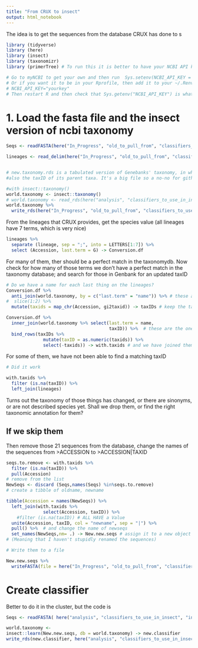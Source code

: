 ---
title: "From CRUX to insect"
output: html_notebook
---

The idea is to get the sequences from the database CRUX has done to s
```{r libraries}
library (tidyverse)
library (here)
library (insect)
library (taxonomizr)
library (primerTree) # To run this it is better to have your NCBI API key in the system. 

# Go to myNCBI to get your own and then run  Sys.setenv(NCBI_API_KEY = "YOUR_API_KEY")
# Or if you want it to be in your Rprofile, then add it to your ~/.Renviron by adding it to the file ~/.Renviron 
# NCBI_API_KEY="yourkey" 
# Then restart R and then check that Sys.getenv("NCBI_API_KEY") is what you want

```

# 1. Load the fasta file and the insect version of ncbi taxonomy

```{r data}
Seqs <- readFASTA(here("In_Progress", "old_to_pull_from", "classifiers_to_use_in_insect", "insect_classifiers", "12S", "Global_.fasta"))

lineages <- read_delim(here("In_Progress", "old_to_pull_from", "classifiers_to_use_in_insect", "insect_classifiers", "12S", "Global_taxonomy.txt"), col_names = c("Accession", "lineage"), delim = "\t" )


# new.taxonomy.rds is a tabulated version of Genebanks' taxonomy, in which for each taxID you have its name and rank, and 
#also the taxID of its parent taxa. It's a big file so a no-no for github. You can download one from gdrive or 

#with insect::taxonomy()
world.taxonomy <- insect::taxonomy()
# world.taxonomy <- read_rds(here("analysis", "classifiers_to_use_in_insect", "new.taxonomy.rds"))
world.taxonomy %>% 
  write_rds(here("In_Progress", "old_to_pull_from", "classifiers_to_use_in_insect", "new.taxonomy.20210723.rds"))
```

From the lineages that CRUX provides, get the species value (all lineages have 7 terms, which is very nice)
```{r }
lineages %>% 
  separate (lineage, sep = ";", into = LETTERS[1:7]) %>% 
  select (Accession, last.term = G) -> Conversion.df
```

For many of them, ther should be a perfect match in the taxonomydb. Now check for how many of those terms we don't have a perfect match in the taxonomy database; and search for those in Genbank for an updated taxID  
```{r }
# Do we have a name for each last thing on the lineages?
Conversion.df %>% 
  anti_join(world.taxonomy, by = c("last.term" = "name")) %>% # these are the ones without match
#  slice(1:2) %>% 
  mutate(taxids = map_chr(Accession, gi2taxid)) -> taxIDs # keep the taxids

Conversion.df %>% 
  inner_join(world.taxonomy %>% select(last.term = name,
                                       taxID)) %>%  # these are the ones with a match
  bind_rows(taxIDs %>% 
              mutate(taxID = as.numeric(taxids)) %>% 
              select(-taxids)) -> with.taxids # and we have joined them all in one table
```

For some of them, we have not been able to find a matching taxID
```{r }
# Did it work

with.taxids %>% 
  filter (is.na(taxID)) %>% 
  left_join(lineages)
```

Turns out the taxonomy of those things has changed, or there are sinonyms, or are not described species yet. Shall we drop them, or find the right taxonomic annotation for them?


## If we skip them

Then remove those 21 sequences from the database, change the names of the sequences from >ACCESSION to >ACCESSION|TAXID

```{r If we skip them}
seqs.to.remove <- with.taxids %>% 
  filter (is.na(taxID)) %>% 
  pull(Accession)
# remove from the list
NewSeqs <- discard (Seqs,names(Seqs) %in%seqs.to.remove)
# create a tibble of oldname, newname

tibble(Accession = names(NewSeqs)) %>% 
  left_join(with.taxids %>%
              select(Accession, taxID)) %>%
    #filter (is.na(taxID)) # ALL HAVE a Value
  unite(Accession, taxID, col = "newname", sep = "|") %>%
  pull() %>%  # and change the name of newseqs
  set_names(NewSeqs,nm= .) -> New.new.seqs # assign it to a new object so I can check they start with the same names 
# (Meaning that I haven't stupidly renamed the sequences)

# Write them to a file 

New.new.seqs %>% 
  writeFASTA(file = here("In_Progress", "old_to_pull_from", "classifiers_to_use_in_insect", "insect_classifiers", "12S", "Only_with_taxID.fasta"))

```



# Create classifier 

Better to do it in the cluster, but the code is

```{r}
Seqs <- readFASTA( here("analysis", "classifiers_to_use_in_insect", "insect_classifiers", "12S", "Only_with_taxID.fasta"))

world.taxonomy <- 
insect::learn(New.new.seqs, db = world.taxonomy) -> new.classifier
write_rds(new.classifier, here("analysis", "classifiers_to_use_in_insect", "insect_classifiers", "12S", "Classifier.12S.rds"))
```

